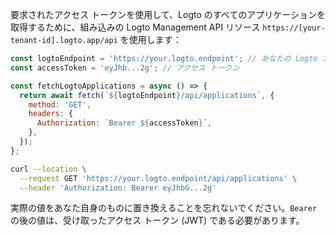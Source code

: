 
要求されたアクセス トークンを使用して、Logto のすべてのアプリケーションを取得するために、組み込みの Logto Management API リソース `https://[your-tenant-id].logto.app/api` を使用します：

<Tabs>
<TabItem value="Node.js" label="Node.js">

```js
const logtoEndpoint = 'https://your.logto.endpoint'; // あなたの Logto エンドポイントに置き換えてください
const accessToken = 'eyJhb...2g'; // アクセス トークン

const fetchLogtoApplications = async () => {
  return await fetch(`${logtoEndpoint}/api/applications`, {
    method: 'GET',
    headers: {
      Authorization: `Bearer ${accessToken}`,
    },
  });
};
```

</TabItem>

<TabItem value="cURL" label="cURL">

```bash
curl --location \
  --request GET 'https://your.logto.endpoint/api/applications' \
  --header 'Authorization: Bearer eyJhbG...2g'
```

実際の値をあなた自身のものに置き換えることを忘れないでください。`Bearer` の後の値は、受け取ったアクセス トークン (JWT) である必要があります。

</TabItem>

</Tabs>
